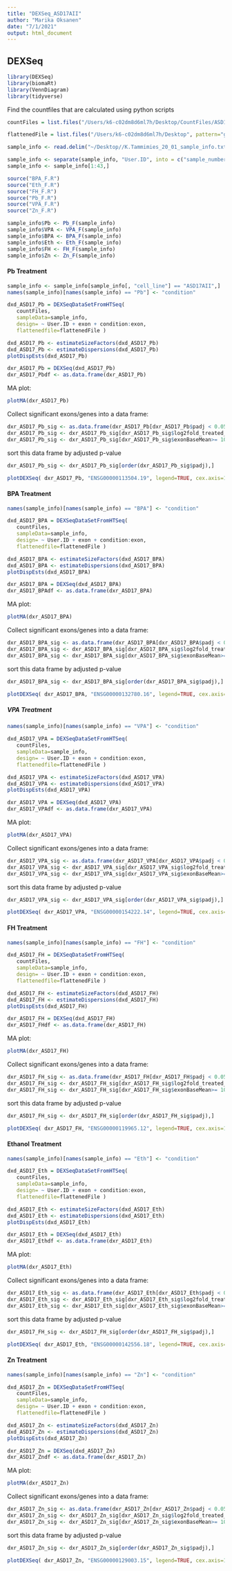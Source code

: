 ```yaml
---
title: "DEXSeq_ASD17AII"
author: "Marika Oksanen"
date: "7/1/2021"
output: html_document
---
```


## DEXSeq

```r
library(DEXSeq)
library(biomaRt)
library(VennDiagram)
library(tidyverse)
```

Find the countfiles that are calculated using python scripts
```r
countFiles = list.files("/Users/k6-c02dm8d6ml7h/Desktop/CountFiles/ASD17", pattern=".txt$", full.names=TRUE)
```

```r
flattenedFile = list.files("/Users/k6-c02dm8d6ml7h/Desktop", pattern="gff$", full.names=TRUE)
```

```r
sample_info <- read.delim("~/Desktop//K.Tammimies_20_01_sample_info.txt", header=TRUE)
```

```r
sample_info <- separate(sample_info, "User.ID", into = c("sample_number", "cell_line", "treatment"), sep = "_", remove = FALSE )
sample_info <- sample_info[1:43,]
```

```r
source("BPA_F.R")
source("Eth_F.R")
source("FH_F.R")
source("Pb_F.R")
source("VPA_F.R")
source("Zn_F.R")
```

```r
sample_info$Pb <- Pb_F(sample_info)
sample_info$VPA <- VPA_F(sample_info)
sample_info$BPA <- BPA_F(sample_info)
sample_info$Eth <- Eth_F(sample_info)
sample_info$FH <- FH_F(sample_info)
sample_info$Zn <- Zn_F(sample_info)
```

#### Pb Treatment

```r
sample_info <- sample_info[sample_info[, "cell_line"] == "ASD17AII",]
names(sample_info)[names(sample_info) == "Pb"] <- "condition"
```


```r
dxd_ASD17_Pb = DEXSeqDataSetFromHTSeq(
   countFiles,
   sampleData=sample_info,
   design= ~ User.ID + exon + condition:exon,
   flattenedfile=flattenedFile )
```

```r
dxd_ASD17_Pb <- estimateSizeFactors(dxd_ASD17_Pb)
dxd_ASD17_Pb <- estimateDispersions(dxd_ASD17_Pb)
plotDispEsts(dxd_ASD17_Pb)
```


```r
dxr_ASD17_Pb = DEXSeq(dxd_ASD17_Pb)
dxr_ASD17_Pbdf <- as.data.frame(dxr_ASD17_Pb)
```

MA plot:
```r
plotMA(dxr_ASD17_Pb)
```

Collect significant exons/genes into a data frame:
```r
dxr_ASD17_Pb_sig <- as.data.frame(dxr_ASD17_Pb[dxr_ASD17_Pb$padj < 0.05 & !is.na(dxr_ASD17_Pb$padj),]) #padj <0.05
dxr_ASD17_Pb_sig <- dxr_ASD17_Pb_sig[dxr_ASD17_Pb_sig$log2fold_treated_control < -0.58 | dxr_ASD17_Pb_sig$log2fold_treated_control > 0.58,]  # -1<Log2FC<1
dxr_ASD17_Pb_sig <- dxr_ASD17_Pb_sig[dxr_ASD17_Pb_sig$exonBaseMean>= 10,]
```

sort this data frame by adjusted p-value
```r
dxr_ASD17_Pb_sig <- dxr_ASD17_Pb_sig[order(dxr_ASD17_Pb_sig$padj),]
```

```r
plotDEXSeq( dxr_ASD17_Pb, "ENSG00000113504.19", legend=TRUE, cex.axis=1.2, cex=1.3, lwd=2, splicing = TRUE, expression = FALSE, displayTranscripts = TRUE )
```

#### BPA Treatment

```r
names(sample_info)[names(sample_info) == "BPA"] <- "condition"
```

```r
dxd_ASD17_BPA = DEXSeqDataSetFromHTSeq(
   countFiles,
   sampleData=sample_info,
   design= ~ User.ID + exon + condition:exon,
   flattenedfile=flattenedFile )
```

```r
dxd_ASD17_BPA <- estimateSizeFactors(dxd_ASD17_BPA)
dxd_ASD17_BPA <- estimateDispersions(dxd_ASD17_BPA)
plotDispEsts(dxd_ASD17_BPA)
```

```r
dxr_ASD17_BPA = DEXSeq(dxd_ASD17_BPA)
dxr_ASD17_BPAdf <- as.data.frame(dxr_ASD17_BPA)
```

MA plot:
```r
plotMA(dxr_ASD17_BPA)
```


Collect significant exons/genes into a data frame:
```r
dxr_ASD17_BPA_sig <- as.data.frame(dxr_ASD17_BPA[dxr_ASD17_BPA$padj < 0.05 & !is.na(dxr_ASD17_BPA$padj),]) #padj <0.05
dxr_ASD17_BPA_sig <- dxr_ASD17_BPA_sig[dxr_ASD17_BPA_sig$log2fold_treated_control < -0.58 | dxr_ASD17_BPA_sig$log2fold_treated_control > 0.58,]  # -1<Log2FC<1
dxr_ASD17_BPA_sig <- dxr_ASD17_BPA_sig[dxr_ASD17_BPA_sig$exonBaseMean>= 10,]
```

sort this data frame by adjusted p-value
```r
dxr_ASD17_BPA_sig <- dxr_ASD17_BPA_sig[order(dxr_ASD17_BPA_sig$padj),]
```

```r
plotDEXSeq( dxr_ASD17_BPA, "ENSG00000132780.16", legend=TRUE, cex.axis=1.2, cex=1.3, lwd=2, splicing = TRUE, expression = FALSE )
```

##### VPA Treatment

```r
names(sample_info)[names(sample_info) == "VPA"] <- "condition"
```

```r
dxd_ASD17_VPA = DEXSeqDataSetFromHTSeq(
   countFiles,
   sampleData=sample_info,
   design= ~ User.ID + exon + condition:exon,
   flattenedfile=flattenedFile )
```

```r
dxd_ASD17_VPA <- estimateSizeFactors(dxd_ASD17_VPA)
dxd_ASD17_VPA <- estimateDispersions(dxd_ASD17_VPA)
plotDispEsts(dxd_ASD17_VPA)
```

```r
dxr_ASD17_VPA = DEXSeq(dxd_ASD17_VPA)
dxr_ASD17_VPAdf <- as.data.frame(dxr_ASD17_VPA)
```

MA plot:
```r
plotMA(dxr_ASD17_VPA)
```

Collect significant exons/genes into a data frame:
```r
dxr_ASD17_VPA_sig <- as.data.frame(dxr_ASD17_VPA[dxr_ASD17_VPA$padj < 0.05 & !is.na(dxr_ASD17_VPA$padj),]) #padj <0.05
dxr_ASD17_VPA_sig <- dxr_ASD17_VPA_sig[dxr_ASD17_VPA_sig$log2fold_treated_control < -0.58 | dxr_ASD17_VPA_sig$log2fold_treated_control > 0.58,]  # -1<Log2FC<1
dxr_ASD17_VPA_sig <- dxr_ASD17_VPA_sig[dxr_ASD17_VPA_sig$exonBaseMean>= 10,]
```

sort this data frame by adjusted p-value
```r
dxr_ASD17_VPA_sig <- dxr_ASD17_VPA_sig[order(dxr_ASD17_VPA_sig$padj),]
```

```r
plotDEXSeq( dxr_ASD17_VPA, "ENSG00000154222.14", legend=TRUE, cex.axis=1.2, cex=1.3, lwd=2, splicing = TRUE, expression = FALSE )
```

#### FH Treatment

```r
names(sample_info)[names(sample_info) == "FH"] <- "condition"
```

```r
dxd_ASD17_FH = DEXSeqDataSetFromHTSeq(
   countFiles,
   sampleData=sample_info,
   design= ~ User.ID + exon + condition:exon,
   flattenedfile=flattenedFile )
```

```r
dxd_ASD17_FH <- estimateSizeFactors(dxd_ASD17_FH)
dxd_ASD17_FH <- estimateDispersions(dxd_ASD17_FH)
plotDispEsts(dxd_ASD17_FH)
```

```r
dxr_ASD17_FH = DEXSeq(dxd_ASD17_FH)
dxr_ASD17_FHdf <- as.data.frame(dxr_ASD17_FH)
```

MA plot:
```r
plotMA(dxr_ASD17_FH)
```

Collect significant exons/genes into a data frame:
```r
dxr_ASD17_FH_sig <- as.data.frame(dxr_ASD17_FH[dxr_ASD17_FH$padj < 0.05 & !is.na(dxr_ASD17_FH$padj),]) #padj <0.05
dxr_ASD17_FH_sig <- dxr_ASD17_FH_sig[dxr_ASD17_FH_sig$log2fold_treated_control < -0.58 | dxr_ASD17_FH_sig$log2fold_treated_control > 0.58,]  # -1<Log2FC<1
dxr_ASD17_FH_sig <- dxr_ASD17_FH_sig[dxr_ASD17_FH_sig$exonBaseMean>= 10,]
```

sort this data frame by adjusted p-value
```r
dxr_ASD17_FH_sig <- dxr_ASD17_FH_sig[order(dxr_ASD17_FH_sig$padj),]
```

```r
plotDEXSeq( dxr_ASD17_FH, "ENSG00000119965.12", legend=TRUE, cex.axis=1.2, cex=1.3, lwd=2, splicing = TRUE, expression = FALSE, displayTranscripts = TRUE )
```

#### Ethanol Treatment

```r
names(sample_info)[names(sample_info) == "Eth"] <- "condition"
```

```r
dxd_ASD17_Eth = DEXSeqDataSetFromHTSeq(
   countFiles,
   sampleData=sample_info,
   design= ~ User.ID + exon + condition:exon,
   flattenedfile=flattenedFile )
```

```r
dxd_ASD17_Eth <- estimateSizeFactors(dxd_ASD17_Eth)
dxd_ASD17_Eth <- estimateDispersions(dxd_ASD17_Eth)
plotDispEsts(dxd_ASD17_Eth)
```

```r
dxr_ASD17_Eth = DEXSeq(dxd_ASD17_Eth)
dxr_ASD17_Ethdf <- as.data.frame(dxr_ASD17_Eth)
```

MA plot:
```r
plotMA(dxr_ASD17_Eth)
```

Collect significant exons/genes into a data frame:
```r
dxr_ASD17_Eth_sig <- as.data.frame(dxr_ASD17_Eth[dxr_ASD17_Eth$padj < 0.05 & !is.na(dxr_ASD17_Eth$padj),]) #padj <0.05
dxr_ASD17_Eth_sig <- dxr_ASD17_Eth_sig[dxr_ASD17_Eth_sig$log2fold_treated_control < -0.58 | dxr_ASD17_Eth_sig$log2fold_treated_control > 0.58,]  # -1<Log2FC<1
dxr_ASD17_Eth_sig <- dxr_ASD17_Eth_sig[dxr_ASD17_Eth_sig$exonBaseMean>= 10,]
```

sort this data frame by adjusted p-value
```r
dxr_ASD17_FH_sig <- dxr_ASD17_FH_sig[order(dxr_ASD17_FH_sig$padj),]
```

```r
plotDEXSeq( dxr_ASD17_Eth, "ENSG00000142556.18", legend=TRUE, cex.axis=1.2, cex=1.3, lwd=2, splicing = TRUE, expression = FALSE, displayTranscripts = TRUE )
```

#### Zn Treatment

```r
names(sample_info)[names(sample_info) == "Zn"] <- "condition"
```

```r
dxd_ASD17_Zn = DEXSeqDataSetFromHTSeq(
   countFiles,
   sampleData=sample_info,
   design= ~ User.ID + exon + condition:exon,
   flattenedfile=flattenedFile )
```

```r
dxd_ASD17_Zn <- estimateSizeFactors(dxd_ASD17_Zn)
dxd_ASD17_Zn <- estimateDispersions(dxd_ASD17_Zn)
plotDispEsts(dxd_ASD17_Zn)
```

```r
dxr_ASD17_Zn = DEXSeq(dxd_ASD17_Zn)
dxr_ASD17_Zndf <- as.data.frame(dxr_ASD17_Zn)
```

MA plot:
```r
plotMA(dxr_ASD17_Zn)
```

Collect significant exons/genes into a data frame:
```r
dxr_ASD17_Zn_sig <- as.data.frame(dxr_ASD17_Zn[dxr_ASD17_Zn$padj < 0.05 & !is.na(dxr_ASD17_Zn$padj),]) #padj <0.05
dxr_ASD17_Zn_sig <- dxr_ASD17_Zn_sig[dxr_ASD17_Zn_sig$log2fold_treated_control < -0.58 | dxr_ASD17_Zn_sig$log2fold_treated_control > 0.58,]  # -1<Log2FC<1
dxr_ASD17_Zn_sig <- dxr_ASD17_Zn_sig[dxr_ASD17_Zn_sig$exonBaseMean>= 10,]
```

sort this data frame by adjusted p-value
```r
dxr_ASD17_Zn_sig <- dxr_ASD17_Zn_sig[order(dxr_ASD17_Zn_sig$padj),]
```

```r
plotDEXSeq( dxr_ASD17_Zn, "ENSG00000129003.15", legend=TRUE, cex.axis=1.2, cex=1.3, lwd=2, splicing = TRUE, expression = FALSE )
```

